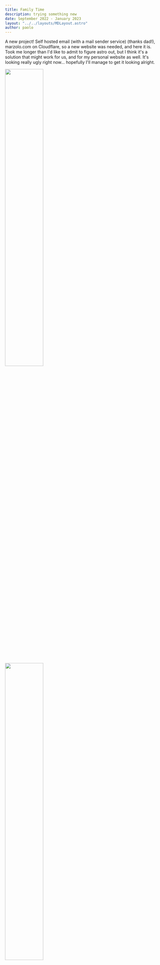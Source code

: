 ```yaml
---
title: Family Time
description: trying something new
date: September 2022 - January 2023
layout: "../../layouts/MDLayout.astro"
author: paolo
---
```


<div class="mt-6"></div>

A new project! Self hosted email (with a mail sender service) (thanks dad!), marzolo.com on Cloudflare, so a new website was needed, and here it is. Took me longer than I'd like to admit to figure astro out, but I think it's a solution that might work for us, and for my personal website as well. It's looking really ugly right now... hopefully I'll manage to get it looking alright.

<div class="flex flex-row pt-4">
  <img width="50%" src="/old_layout_posts.png" />
  <img width="50%" src="/old_layout_single.png" />
</div>

September 2022

\
It's the afternoon after an exam. The only time I _truly_ feel I'm entitled to do whatever I want. So I'm on my laptop, thinking about my family. I'm not a great writer. I don't feel I have much to say in the first place. But you know who is? All of my siblings! How about asking them if they'd like a place to put their writing in? I'll stretch my web dev deltoids while I'm at it... and here we are 🙂
\
\
Let's make it so we won't need tooo much maintenance...

But what about a custom style for each family mamber?? That would be really sick.

January 2023

